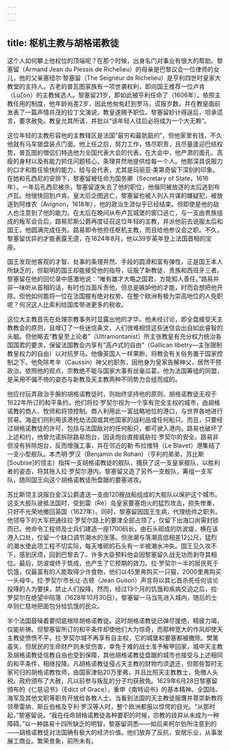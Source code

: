 ```yaml
---
---
---
```

title: 枢机主教与胡格诺教徒
---




这个人如何攀上他权位的顶端呢？在那个时候，出身名门对事业有很大的帮助。黎塞留（Armand Jean du Plessis de Richelieu）的母亲是巴黎议会一位律师的女儿，他的父亲塞纽尔·黎塞留（The Seigneur de Richelieu）是亨利四世时皇家大教堂的主持人。古老的普瓦图家族有一项世袭权利，即向国王推荐一位卢肯（Luζon）的主教候选人。黎塞留21岁，即如此被亨利任命了（1606年）。依照主教任用的制度，他年龄尚差2岁，因此他匆匆赶到罗马，谎报岁数，并在教皇面前发表了一篇声情并茂的拉丁文演说，教皇遂赐予职位。黎塞留妙计得逞后，坦承谎言，要求赦免。教皇允其所请，并批以“该年轻人往后必将成为一个大无赖”。

这位年轻的主教形容他的主教辖区是法国“最穷和最肮脏的”，但他家里有钱，不久他就有马车银盘装点门面。他上任之后，努力工作，恪尽职责，且尽量逢迎巴结权势。普瓦图的僧侣们特选他为全国代表大会的代表。在大会中，他严肃的面孔、高瘦的身材以及有能力抓住问题核心，条理井然地提供给每一个人。他那深具说服力的口才和胜任愉快的能力，给与会代表，尤其是玛丽亚·美第奇留下深刻的印象。在她和孔西尼的安排下，黎塞留被任命为国务卿（Secretary of State，1616年）。一年后孔西尼被杀，黎塞留遂失去了他的职位，他偕同被放逐的太后逃到布卢瓦。他很快回到卢肯。皇太后企图逃亡，黎塞留也被人列入共谋的嫌疑犯，被放逐到阿维农（Avignon，1618年），他的政治生涯似乎已经结束。但即使是他的敌人也注意到了他的能力。在太后在晚间从布卢瓦城堡的窗口逃亡，与一支由贵族组成的叛军会合后，路易尼斯公爵再度征召这位年轻的主教，并派他前去说服太后和国王，他圆满完成任务。路易即令他担任枢机主教，而且给他参议会之职。不久，黎塞留优异的才能表露无遗，在1624年8月，他以39岁英年登上法国首相的宝座。

国王发现他客观的才智、处事的条理井然、手段的圆滑和富有弹性，正是国王本人所缺乏的，但聪明的国王却能接受他的指导，征服了新教徒、贵族和西班牙三者。黎塞留在他的回忆录中感激地说：“唯有雄才大略之国君，方能知人善任。”路易并非一味听从首相的话，有时也当面斥责他，但总是嫉妒他的才能，时而会想把他开除。但他如何能将一位在法国握有绝对权势、在整个欧洲有极为崇高地位的人免职呢？何况这人比索利给国库带进更多的税收。

这位大主教首先在处理宗教事务时显露出他的才华。他未经讨论，即全盘接受天主教教会的原则，且增订了一些迷信条文，人们很难相信这些迷信会出自如此睿智的头脑。但他略去“教皇至上论者”（Ultramontanist）所主张教皇有充分权力统治各国国君的要求，保留法国教会内享有“高卢式的自由”（Gallican libetry—主张限制教皇权力的自由）以对抗罗马。他像英国人一样果断，将教会有关俗务置于国家控制之下。他免除考辛（Caussin）神父的职务，因他身为皇家告解神父，居然干预政治。依照他的观点，宗教绝不能与国家大事有丝毫瓜葛。他为法国筹组的同盟，是采用不偏不倚的姿态与新教及天主教两种不同势力合组而成的。

他应付玩弄政治手腕的胡格诺教徒时，则始终坚持他的原则。胡格诺教徒无视于1622年所订的和平条约，他们将拉·罗契尔视为一个享有完全主权的城市，由胡格诺教的商人、牧师和将领控制。商人利用此一富战略地位的港口，与世界各地进行贸易。海盗们则利用该港抢劫法国或其他国家的战利品或任何船只。而且，只要经过胡格诺教徒的许可，包括与法国敌对的任何船只，都可驶入港内。路易也破坏了上述和约，他曾允诺拆除路易炮台，因该炮台直接威胁拉·罗契尔的安全。路易非但没有拆除炮台，反而增强工事，并在邻近的勒·布拉维特（Le Blavet）港集结了一支小型舰队。本杰明·罗汉（Benjamin de Rohan）（亨利的弟弟，苏比斯[Soubise]的领主）指挥一支胡格诺教徒的舰队，捕获了这一支皇家舰队，以胜利者的姿态，将其拖入拉·罗契尔港内。黎塞留又造了另外一支舰队，筹组一支军队，随同国王向这个胡格诺教徒所盘踞的要塞进攻。

苏比斯领主说服白金汉公爵遣送一支由120艘战船组成的大舰队以保护这个城市。这支大舰队驶抵法国时，受到雷（Ré）岛皇家要塞炮火的猛烈攻击，损失惨重，只好不光荣地撤回英国（1627年）。同时，黎塞留因国王生病，代理统帅之职务。他领导下的大军把通往拉·罗契尔路上的要津全部占领了，仅留下出海口尚需封锁而已。他命令工程师及士兵们建造一座1700码长，由石头砌成的防波堤，横在该港入口处，仅留一个缺口调节潮水的涨落。但涨潮与落潮高低相差12公尺，猛烈的潮水使此项工程不切实际，每天堆砌的石头有一半被潮水冲失。国王见久攻不下，感到厌烦，回到巴黎去了。许多大臣预料他会因黎塞留久战无功而剥夺其相位。最后，防波堤终于筑成，也产生了它预期的效力。拉·罗契尔一半的居民死于饥饿，仅最富有的人能取得少许食物，他们以45里弗购买一只猫，2000里弗购买一头母牛。拉·罗契尔市长让·古顿（Jean Guiton）声言将以其匕首杀死任何谈论投降的人为要挟，禁止人们投降。然而，经过13个月的饥饿和疾病交迫之后，拉·罗契尔在绝望中陷落（1628年10月30日）。黎塞留一马当先进入城内，随后的士卒则仁慈地把面包分给饥饿的民众。

半个法国鼓噪着要彻底根除胡格诺教徒。这时胡格诺教徒已弹尽援绝，精疲力竭，仅能祈祷。但黎塞留所订的和平条件却使他们大为惊奇，而那种宽大的作风却使天主教徒愤愤不平。拉·罗契尔城不再享有自主权，它的城堡和要塞都被撤除。樊篱虽失，但居民的生命财产则未受伤害，幸免于难的战士准予解甲回家，城中天主教及胡格诺教徒信教自由也受到保障，其他胡格诺教徒盘踞的城市也接受与上述相同的和平条件，相继投降。凡胡格诺教徒侵占天主教的财物均须退还，但那些暂时无家可归的胡格诺教牧师，由国家津贴20万里弗，并且比照天主教教士，免缴人头税。政府颁布了大赦，凡以前参与叛乱的分子均获赦免。1629年6月28日黎塞留颁布的《仁慈诏书》（Edict of Grace），重申《南特诏书》的基本精神。全国陆、海军及其他文职等职务开放给各教人士。当看到法国的天主教徒服膺并尊崇新教将领蒂雷纳、斯丘伯格及亨利·罗汉等人时，整个欧洲都报以惊愕的目光。“从那时起，”黎塞留说，“我在任命胡格诺教徒各种要职的时候，宗教的歧异从未成为一种障碍。”以一种路易十四所缺乏的明智，黎塞留洞悉——如后来柯尔伯所注意到的——胡格诺教徒对法国确有极大的经济价值。他们放弃了反抗，安居乐业，从事发展工商业。繁荣景象，前所未有。